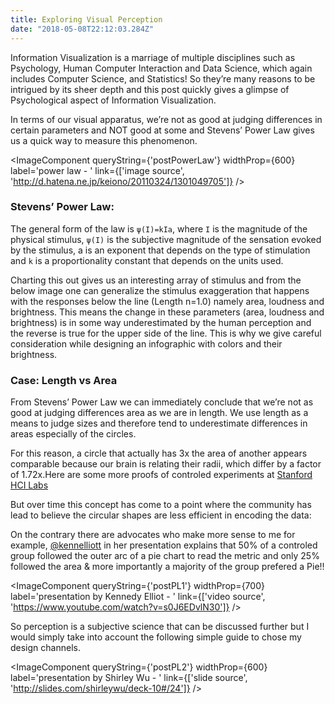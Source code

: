 ```yaml
---
title: Exploring Visual Perception
date: "2018-05-08T22:12:03.284Z"
---
```


Information Visualization is a marriage of multiple disciplines such as Psychology, 
Human Computer Interaction and Data Science, which again includes Computer Science, 
and Statistics! So they’re many reasons to be intrigued by its sheer depth and this post 
quickly gives a glimpse of Psychological aspect of Information Visualization.

In terms of our visual apparatus, we’re not as good at judging differences in certain parameters 
and NOT good at some and Stevens’ Power Law gives us a quick way to measure this phenomenon.

<ImageComponent queryString={'postPowerLaw'} widthProp={600} label='power law - ' link={['image source', 'http://d.hatena.ne.jp/keiono/20110324/1301049705']} />

### Stevens’ Power Law:
The general form of the law is
                                `ψ(I)=kIa`,
where `I` is the magnitude of the physical stimulus, `ψ(I)` is the subjective magnitude of the 
sensation evoked by the stimulus, a is an exponent that depends on the type of stimulation and `k` 
is a proportionality constant that depends on the units used.

Charting this out gives us an interesting array of stimulus and from the below image one can generalize 
the stimulus exaggeration that happens with the responses below the line (Length n=1.0) namely area, 
loudness and brightness. This means the change in these parameters (area, loudness and brightness) 
is in some way underestimated by the human perception and the reverse is true for the upper side of the line. 
This is why we give careful consideration while designing an infographic with colors and their brightness. 

### Case: Length vs Area
From Stevens’ Power Law we can immediately conclude that we’re not as good at judging differences area as we 
are in length. We use length as a means to judge sizes and therefore tend to underestimate differences in areas 
especially of the circles.

For this reason, a circle that actually has 3x the area of another appears comparable because our brain is 
relating their radii, which differ by a factor of 1.72x.Here are some more proofs of controled experiments 
at [Stanford HCI Labs](https://hci.stanford.edu/courses/cs448b/w09/lectures/20090126-Perception.pdf)

But over time this concept has come to a point where the community has lead to believe the circular shapes are
less efficient in encoding the data:
<Tweet tweetId='857389434756505600' />

On the contrary there are advocates who make more sense to me for example, [@kennelliott](https://twitter.com/kennelliott) 
in her presentation explains that 50% of a controled group followed the outer arc of a pie 
chart to read the metric and only 25% followed the area & more importantly a majority of the group prefered a Pie!!

<ImageComponent queryString={'postPL1'} widthProp={700} label='presentation by Kennedy Elliot - ' link={['video source', 'https://www.youtube.com/watch?v=s0J6EDvlN30']} />

So perception is a subjective science that can be discussed further but I would simply take into account the following 
simple guide to chose my design channels. 

<ImageComponent queryString={'postPL2'} widthProp={600} label='presentation by Shirley Wu - ' link={['slide source', 'http://slides.com/shirleywu/deck-10#/24']} />
